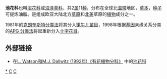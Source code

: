 {{Automatic taxobox
| taxon = Limnanthaceae
| image = Limnanthes douglasii0.jpg
| image_caption = [[荷包蛋花|荷包蛋花]] ''Limnanthes douglasii''
| authority = R.Br.
| subdivision_ranks = [[属|属]]
| subdivision = ''[[Floerkea|Floerkea]]''<br /> ''[[Limnanthes|Limnanthes]]''
}}

'''池花科'''也叫[[沼花科|沼花科]]或[[沼泽草科|沼泽草科]]，共2[[属|属]]11[[种|种]]，分布在全球北[[温带|温带]]地区，[[草本|草本]]，[[种子|种子]]可提炼油脂。是组成欧亚大陆北方[[草原|草原]]和[[北美|北美]]草原的[[植物|植物]]成分之一。

1981年的[[克朗奎斯特分类法|克朗奎斯特分类法]]将其分入[[牻牛儿苗目|牻牛儿苗目]]，1998年根据[[基因|基因]]亲缘关系分类的[[APG_分类法|APG 分类法]]将起重新分入[[十字花目|十字花目]]。

{{commons category|Limnanthaceae}}

== 外部链接 ==
* 在[http://delta-intkey.com/angio/ L. Watson和M.J. Dallwitz (1992年)《有花植物分科》] {{Wayback|url=http://delta-intkey.com/angio/ |date=20070103200438 }}中的[http://delta-intkey.com/angio/www/limnanth.htm 池花科] {{Wayback|url=http://delta-intkey.com/angio/www/limnanth.htm |date=20200101090223 }}
{{Taxonbar|from=Q131608}}

[[Category:池花科|*]]
[[Category:植物科名|C]]
[[Category:十字花目|C]]


{{plant-stub}}